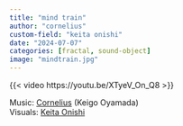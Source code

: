```yaml
---
title: "mind train"
author: "cornelius"
custom-field: "keita onishi"
date: "2024-07-07"
categories: [fractal, sound-object]
image: "mindtrain.jpg"
---
```


{{< video https://youtu.be/XTyeV_On_Q8 >}}

Music: [Cornelius](https://www.corneliusjapan.com/) (Keigo Oyamada)  
Visuals: [Keita Onishi](https://www.keitaonishi.com/)